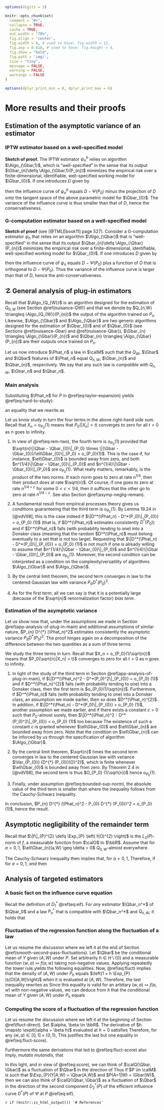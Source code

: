 ```r
options(digits = 3)

knitr::opts_chunk$set(
  comment = "#>",
  collapse = TRUE,
  cache = TRUE,
  out.width = "70%",
  fig.align = 'center',
  fig.width = 6, # used to have: fig.width = 12,
  fig.asp = 0.618, # used to have: fig.height = 4, 
  fig.show = "hold",
  fig.path = 'img/',
  size = "tiny",
  message = FALSE,
  warning = FALSE,
  warnings = FALSE
)

options(dplyr.print_min = 6, dplyr.print_max = 6)
```
# More results and their proofs {#more-proofs}



## Estimation of the asymptotic variance of an estimator

### IPTW estimator based on a well-specified model {#iptw-est-var}

__Sketch  of proof.__  The IPTW  estimator $\psi_{n}^{b}$  relies on  algorithm
$\Algo_{\Gbar,1}$, which is  "well-specified"\index{well/mis-specified} in the
sense that  its output $\Gbar_{n}\defq \Algo_{\Gbar,1}(P_{n})$  minimizes the
empirical risk over a finite-dimensional, identifiable, well-specified working
model for $\Gbar_{0}$. If one introduces $D$ given by

\begin{equation*}
D(O) \defq \frac{(2A-1)}{\ell\Gbar_{0}(A,W)} Y,
\end{equation*}

then the influence curve of $\psi_{n}^{b}$  equals $D - \Psi(P_{0})$ minus the
projection of  $D$ onto the  tangent space of  the above parametric  model for
$\Gbar_{0}$. The variance of the influence  curve is thus smaller than that of
$D$, hence the conservativeness.


### G-computation estimator based on a well-specified model {#gcomp-est-var}

__Sketch of  proof__ (see  [@TMLEbook11] page  527). Consider  a G-computation
estimator  $\psi_{n}$ that  relies  on an  algorithm  $\Algo_{\Qbar}$ that  is
"well-specified"\index{well/mis-specified}  in  the   sense  that  its  output
$\Qbar_{n}\defq  \Algo_{\Qbar}(P_{n})$ minimizes  the empirical  risk over  a
finite-dimensional,   identifiable,    well-specified   working    model   for
$\Qbar_{0}$. If one introduces $D$ given by

\begin{equation*}
D(O) \defq \Qbar_{0}(1,W) - \Qbar_{0}(0,W)
\end{equation*}

then  the influence  curve  of  $\psi_{n}$ equals  $D  -  \Psi(P_{0})$ plus  a
function of $O$ that is orthogonal to $D - \Psi(P_{0})$. Thus the variance of
the   influence   curve   is   larger    than   that   of   $D$,   hence   the
anti-conservativeness.

## &#9761; \stixdanger{} General analysis of plug-in estimators {#app-analysis-of-plug-in}

Recall that  $\Algo_{Q_{W}}$ is  an algorithm designed  for the  estimation of
$Q_{0,W}$  (see Section  \@ref(nuisance-QW)) and  that we  denote by  $Q_{n,W}
\triangleq \Algo_{Q_{W}}(P_{n})$ the  output of the algorithm  trained on $P_{n}$.
Likewise,  $\Algo_{\Gbar}$  and  $\Algo_{\Qbar}$ are  two  generic  algorithms
designed for  the estimation of  $\Gbar_{0}$ and of $\Qbar_{0}$  (see Sections
\@ref(nuisance-Gbar)    and     \@ref(nuisance-Qbar)),    $\Gbar_{n}    \triangleq
\Algo_{\Gbar}(P_{n})$  and $\Qbar_{n}  \triangleq \Algo_{\Qbar}(P_{n})$  are their
outputs once trained on $P_{n}$.

Let us now introduce $\Phat_n$ a law in $\calM$ such that the $Q_{W}$, $\Gbar$
and   $\Qbar$  features   of  $\Phat_n$   equal  $Q_{n,W}$,   $\Gbar_{n}$  and
$\Qbar_{n}$,  respectively.  We  say that  any such  law is  *compatible* with
$Q_{n,W}$, $\Gbar_n$ and $\Qbar_n$.

### Main analysis {#app-analysis-of-plug-in-main}

Substituting $\Phat_n$ for $P$ in \@ref(eq:taylor-expansion) yields
\@ref(eq:hard-to-study): 
\begin{equation} 
\sqrt{n} (\Psi(\Phat_n) - \Psi(P_0)) =  - \sqrt{n} P_0 D^*(\Phat_n) + \sqrt{n}
\Rem_{P_0}(\Phat_n), 
\end{equation}

an equality that we rewrite as
\begin{align} 
\sqrt{n} (\Psi(\Phat_n) - \Psi(P_0)) = - & \sqrt{n} P_n D^*(\Phat_n) + \sqrt{n}
(P_n - P_0) D^*(P_0)\\ & + \sqrt{n}(P_n - P_0) [D^*(\Phat_n) - D^*(P_0)] +
\sqrt{n}\Rem_{P_0}(\Phat_n). 
\end{align} 

Let  us know  study  in turn  the  four  terms in  the  above right-hand  side
sum. Recall that  $X_n = o_{P_0}(1)$ means that $P_0(|X_n|  > t)$ converges to
zero for all $t>0$ as $n$ goes to infinity.

1. In view of \@ref(eq:rem-two), the fourth term is $o_{P_0}(1)$ provided that
   $\sqrt{n}\|\Qbar     -     \Qbar_{0}\|_{P_0}      \times     \|(\Gbar     -
   \Gbar_{0})/\ell\Gbar_{0}\|_{P_0} =  o_{P_0}(1)$.  This is the  case if, for
   instance,   $\ell\Gbar_{0}$   is  bounded   away   from   zero,  and   both
   $n^{1/4}\|\Qbar    -     \Qbar_{0}\|_{P_0}$    and     $n^{1/4}\|\Gbar    -
   \Gbar_{0}\|_{P_0}$ are  $o_{P_0}(1)$. What  really matters,  remarkably, is
   the  *product* of  the  two norms.   If  each  norm goes  to  zero at  rate
   $n^{1/4}$, then  their product does at  rate $\sqrt{n}$. Of course,  if one
   goes to  zero at rate  $n^{1/4 + c}$ for  some $0<c<1/4$, then  it suffices
   that  the  other go  to  zero  at rate  $n^{1/4  -  c}$. See  also  Section
   \@ref(asymp-neglig-remain). 

2. A  fundamental result from  empirical processes theory gives  us conditions
   guaranteeing  that the  third  term  is $o_{P_0}(1)$.   By  Lemma 19.24  in
   [@vdV98], this is the case indeed if $\|D^*(\Phat_n) - D^*(P_0)\|_{P_{0}} = o_{P_0}
   (1)$ (that is, if $D^*(\Phat_n)$  estimates consistently $D^*(P_0)$) and if
   $D^*(\Phat_n)$ falls (with probability tending to one) into a Donsker class
   (meaning that  the random  $D^*(\Phat_n)$ must belong  eventually to  a set
   that is  not too  large).  Requesting that  $\|D^*(\Phat_n) -  D^*(P_0)\|_{P_{0}} =
   o_{P_0}  (1)$  is  not much  if  one  is  already  willing to  assume  that
   $n^{1/4}\|\Qbar    -     \Qbar_{0}\|_{P_0}$    and     $n^{1/4}\|\Gbar    -
   \Gbar_{0}\|_{P_0}$ are $o_{P_0}(1)$. Moreover,  the second condition can be
   interpreted  as a  condition  on the  complexity/versatility of  algorithms
   $\Algo_{\Gbar}$ and $\Algo_{\Qbar}$. 
   
3. By  the central  limit theorem,  the second  term converges  in law  to the
   centered Gaussian law with variance $P_0 D^*(P_0)^2$.
   
4. As  for the first term,  all we can say  is that it is  a potentially large
   (because of the $\sqrt{n}$ renormalization factor) *bias term*.

### Estimation of the asymptotic variance

Let  us   show  now   that,  under   the  assumptions   we  made   in  Section
\@ref(app-analysis-of-plug-in-main)  and  additional  assumptions  of  similar
nature,  $P_{n}  D^{*}  (\Phat_n)^2$  estimates  consistently  the  asymptotic
variance $P_{0} D^{*}  (P_{0})^2$.  The proof hinges again  on a decomposition
of  the  difference between  the  two  quantities as  a  sum  of three  terms:
\begin{align}  P_{n} D^{*}  (\Phat_n)^2 -  P_{0} D^{*}  (P_{0})^2= &  (P_{n} -
P_{0}) \left(D^{*} (\Phat_n)^2 - D^{*}  (P_{0})^2\right)\\ & + (P_{n} - P_{0})
D^{*}  (P_{0})^2 +  P_{0}  (D^{*} \left(\Phat_n)^2  - D^{*}  (P_{0})^2\right).
\end{align}

We study  the three  terms in  turn. Recall  that $X_n  = o_{P_0}(1/\sqrt{n})$
means that  $P_0(\sqrt{n}|X_n| > t)$  converges to zero  for all $t>0$  as $n$
goes to infinity. 

1. In    light   of   the   study    of   the   third   term    in   Section
   \@ref(app-analysis-of-plug-in-main),      if       $\|D^*(\Phat_n)^2      -
   D^*(P_0)^2\|_{P_{0}} =  o_{P_0} (1)$ and if  $D^*(\Phat_n)^{2}$ falls (with
   probability tending  to one) into a  Donsker class, then the  first term is
   $o_{P_0}(1/\sqrt{n})$.   Furthermore,   if  $D^*(\Phat_n)$   falls   (with
   probability tending  to one) into  a Donsker  class, an assumption  we made
   earlier,   then    so   does    $D^*(\Phat_n)^{2}$.    In    addition,   if
   $\|D^*(\Phat_n) - D^*(P_0)\|_{P_{0}} =  o_{P_0} (1)$, another assumption we
   made   earlier,  and   if  there   exists  a   constant  $c>0$   such  that
   \begin{equation} \sup_{n \geq 1}  \|D^*(\Phat_n) + D^*(P_0)\|_{\infty} \leq
   c (\#eq:bounded-sup-norm)  \end{equation}   $P_{0}$-almost   surely,  then   $\|D^*(\Phat_n)^2   -
   D^*(P_0)^2\|_{P_{0}}   =   o_{P_0}   (1)$  too   because   \begin{equation}
   \|D^*(\Phat_n)^2   -   D^*(P_0)^2\|_{P_{0}}   \leq   c   \|D^*(\Phat_n)   -
   D^*(P_0)\|_{P_{0}}.  \end{equation} The existence of such a constant $c$ is
   granted whenever $\ell\Gbar_{0}$ and  $\ell\Gbar_{n}$ are bounded away from
   zero. Note  that the  condition on  $\ell\Gbar_{n}$ can  be inforced  by us
   through the specification of algorithm $\Algo_{\Gbar}$.

2. By the central limit theorem, $\sqrt{n}$ times the second term converges in
   law  to  the  centered  Gaussian law  with  variance  $\Var_{P_{0}}  (D^{*}
   (P_{0})(O)^2)$, which  is finite  whenever $\ell\Gbar_{0}$ is  bounded away
   from zero.  By Theorem 2.4  in [@vdV98], the  second term is  thus $O_{P_0}
   (1/\sqrt{n})$ hence $o_{P_0} (1)$. 
   
3. Finally, under assumption \@ref(eq:bounded-sup-norm), the absolute value of
   the  third term  is smaller  than \begin{equation}c  P_{0} |D^*(\Phat_n)  -
   D^*(P_0)|     \leq    c     \|D^*(\Phat_n)    -     D^*(P_0)\|_{P_{0}}    =
   o_{P_0}(1),\end{equation}   where    the   inequality   follows    from   the
   Cauchy-Schwarz inequality. 

In conclusion, $P_{n}  D^{*} (\Phat_n)^2 - P_{0} D^{*}  (P_{0})^2 = o_{P_0}(1)$,
hence the result.

## Asymptotic negligibility of the remainder term {#asymp-neglig-remain}

Recall that  $\|f\|_{P}^{2} \defq  \Exp_{P} \left(  f(O)^{2} \right)$  is the
$L_2(P)$-norm of  $f$, a measurable  function from $\calO$ to  $\bbR$.  Assume
that  for $a=  0,1$,  $\ell\Gbar_{n}(a,W) \geq  \delta  > 0$  $Q_{0,W}$-almost
everywhere.

The   Cauchy-Schwarz  inequality   then   implies  that,   for   $a  =   0,1$,
\begin{equation*}\Rem_{P_0}(\Phat_n)   \le   \frac{2}{\delta}   \max_{a=0,1}
\left(  \|\Qbar_n   (a,\cdot)  -  \Qbar_0  (a,\cdot)\|_{P_0}   \right)  \times
\|\Gbar_n  -   \Gbar_0\|_{P_0}.\end{equation*}  Therefore,  if   for  $a=0,1$,
\begin{equation*}\|\Qbar_n(a,\cdot)      -     \Qbar_0(a,\cdot)\|_{P_0}      =
o_{P_0}(n^{-1/4})\end{equation*}     *and*    \begin{equation*}\|\Gbar_n     -
\Gbar_0\|_{P_0}        =         o_{P_0}(n^{-1/4}),\end{equation*}        then
\begin{equation*}\Rem_{P_0}(\Phat_n) = o_{P_0}(n^{-1/2}).\end{equation*}

## Analysis of targeted estimators {#analysis-TMLE}

### A basic fact on the influence curve equation {#basic-eic-eq}

Recall  the  definition of  $D_{1}^{*}$  \@ref(eq:eif).   For *any*  estimator
$\Qbar_n^*$  of  $\Qbar_0$  and  a  law  $P_n^{*}$  that  is  compatible  with
$\Qbar_n^*$ and $Q_{n,W}$, it holds that
\begin{align*}
P_n D_1^*(P_n^*) 
&= \frac{1}{n} \sum_{i=1}^n D_1^{*}(P_n^*)(O_i)\\ 
&=\frac{1}{n}  \sum_{i=1}^n  \left(  \Qbar_n(1,W_i)   -  \Qbar_n(0,W_i)  -  \int
\left(\Qbar_n(1,w) - \Qbar_n(0,w)\right) dQ_{n,W}(w) \right) \\ 
&=   \frac{1}{n}\sum_{i=1}^n \left( \Qbar_n(1,W_i)  - \Qbar_n(0,W_i)\right) - \frac{1}{n}\sum_{i=1}^n
\left(\Qbar_n(1,W_i) - \Qbar_n(0,W_i)\right) = 0.
\end{align*}

### Fluctuation of the regression function along the fluctuation of a law {#fluct-reg}

Let  us  resume  the discussion  where  we  left  it  at the  end  of  Section
\@ref(smooth-second-pass-fluctuations).  Let  $\Qbar$ be the  conditional mean
of $Y$ given $(A,W)$ under $P$. Set  arbitrarily $h \in H \setminus \{0\}$ and
a   measurable   function   $(w,a)   \mapsto   f(a,w)$   taking   non-negative
values. Applying  repeatedly the tower  rule yields the  following equalities:
\begin{align*} \Exp_{P_{h}}  \left(f(A,W) Y\right) &= \Exp_{P}  \left(f(A,W) Y
(1 + h  s(O))\right) \\ &= \Exp_{P} \left(f(A,W) \Exp_{P}\left(Y  (1 + h s(O))
\middle|A,W\right)\right)  \\ &=  \Exp_{P} \left(f(A,W)  \left(\Qbar(A,W) +  h
\Exp_{P}(Ys(O)   |   A,W)   \right)\right)   \\   &=   \Exp_{P}   \left(f(A,W)
\frac{\Qbar(A,W) + h  \Exp_{P}(Ys(O) | A,W)}{1 +  h \Exp_{P}(s(O)|A,W)} \times
\left(1 + h \Exp_{P}(s(O)|A,W)\right)\right).\end{align*} Now, \@ref(eq:fluct)
implies  that  the density  of  $(A,W)$  under  $P_{h}$  equals $\left(1  +  h
\Exp_{P}(s(O)|A,W)\right)$ when  it is  evaluated at $(A,W)$.   Therefore, the
last inequality rewrites as 
\begin{equation*} 
\Exp_{P_{h}}  \left(f(A,W)
Y\right)  = \Exp_{P_{h}}  \left(f(A,W) \frac{\Qbar(A,W)  + h  \Exp_{P}(Ys(O) |
A,W)}{1 + h \Exp_{P}(s(O)|A,W)}\right).
\end{equation*} 
Since this  equality is valid
for an arbitary $(w,a) \mapsto f(a,w)$ with non-negative values, we can deduce
from it  that the  conditional mean  of $Y$ given  $(A,W)$ under  $P_h$ equals
\begin{equation*}\frac{\Qbar(A,W)   +  h   \Exp_{P}(Ys(O)   |   A,W)}{1  +   h
\Exp_{P}(s(O)|A,W)}.\end{equation*}

### Computing the score of a fluctuation of the regression function {#fluct-score}

Let us  resume the  discussion where we  left it at  the beginning  of Section
\@ref(fluct-direct).   Set $\alpha,  \beta \in  \bbR$.  The  derivative of  $h
\mapsto   \expit(\alpha   +   \beta   h)$   evaluated   at   $h=0$   satisfies
\begin{equation*}\frac{d}{dh}  \left.\expit(\alpha +  \beta h)\right|_{h=0}  =
\beta \expit(\alpha)  (1 - \expit(\alpha)).\end{equation*} Therefore,  for any
$(w,a) \in [0,1] \times \{0,1\}$, 
\begin{align*}\frac{d}{dh} \left.\Qbar_{h} (a, w)\right|_{h=0} &= \frac{2a - 1}{\ell\Gbar(a,w)} \expit\left(\logit\left(\Qbar(a,w)\right)\right) \left[1 - \expit\left(\logit\left(\Qbar(a,w)\right)\right)\right]\\&= \frac{2a - 1}{\ell\Gbar(a,w)} \Qbar(a,w) \left(1 - \Qbar(a,w)\right).\end{align*}
This justifies the last but one equality in \@ref(eq:fluct-score).

Furthermore the same derivations that led to \@ref(eq:fluct-score) also imply,
*mutatis mutandis*, that

\begin{equation*}  \frac{d}{d  h} \left.   L_{y}(\Qbar_{h})(O)\right|_{h=0}  =
\frac{2A      -      1}{\ell\Gbar(A,      W)}     \left(Y      -      \Qbar(A,
W)\right). (\#eq:fluct-score-bis)\end{equation*}

In this light,  and in view of \@ref(eq:score), we  can think of $\calQ(\Qbar,
\Gbar)$ as  a fluctuation  of $\Qbar$ in  the direction  of \begin{equation*}(w,a,y)     \mapsto    \frac{2a-1}{\ell\Gbar(a,w)}     (y     -
\Qbar(a,w)).\end{equation*}   Thus   if   $P   \in   \calM$   is   such   that
$\Exp_{P}(Y|A,W) =  \Qbar(A,W)$ and  $P(A=1|W) = \Gbar(W)$,  then we  can also
think of $\calQ(\Qbar, \Gbar)$ as a fluctuation of $\Qbar$ in the direction of
the  second   component  $D_{2}^{*}(P)$  of  the   efficient  influence  curve
$D^{*}(P)$ of $\Psi$ at $P$ \@ref(eq:eif).

`r if (knitr::is_html_output()) '# References'`
   
   
